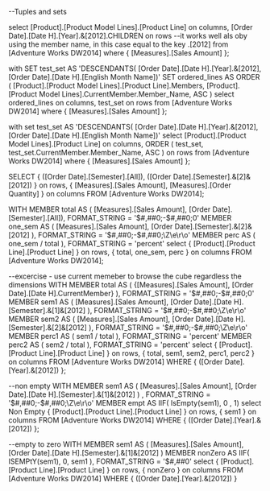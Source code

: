 --Tuples and sets

select
[Product].[Product Model Lines].[Product Line] on columns,
[Order Date].[Date H].[Year].&[2012].CHILDREN on rows --it works well als oby using the member name, in this case equal to the key .[2012]
from [Adventure Works DW2014]
where { [Measures].[Sales Amount]  };



with 
	SET test_set AS 'DESCENDANTS( [Order Date].[Date H].[Year].&[2012], [Order Date].[Date H].[English Month Name])'
	SET ordered_lines AS 
		ORDER (
			[Product].[Product Model Lines].[Product Line].Members,
			[Product].[Product Model Lines].CurrentMember.Member_Name, ASC
		)
select
	ordered_lines on columns,
	test_set on rows
from [Adventure Works DW2014]
where { [Measures].[Sales Amount] };



with set test_set AS 'DESCENDANTS( [Order Date].[Date H].[Year].&[2012], [Order Date].[Date H].[English Month Name])'
select
	[Product].[Product Model Lines].[Product Line] on columns,
	ORDER ( 
		test_set,
		test_set.CurrentMember.Member_Name, ASC
	) on rows
from [Adventure Works DW2014]
where { [Measures].[Sales Amount]  };



SELECT
	{ ([Order Date].[Semester].[All]), ([Order Date].[Semester].&[2]&[2012]) } on rows, 
	{ [Measures].[Sales Amount], [Measures].[Order Quantity] } on columns
FROM [Adventure Works DW2014];



WITH MEMBER total AS ( [Measures].[Sales Amount], [Order Date].[Semester].[All]), FORMAT_STRING = '$#,##0;-$#,##0;0'
	MEMBER one_sem AS ( [Measures].[Sales Amount], [Order Date].[Semester].&[2]&[2012] ), FORMAT_STRING = '$#,##0;-$#,##0;\Z\e\r\o'
	MEMBER perc AS ( one_sem / total ), FORMAT_STRING = 'percent'
select
	{ [Product].[Product Line].[Product Line] } on rows, 
	{ total, one_sem, perc } on columns
FROM [Adventure Works DW2014];


--excercise - use current memeber to browse the cube regardless the dimensions
WITH 
	MEMBER total AS ( {[Measures].[Sales Amount], [Order Date].[Date H].CurrentMember} ), FORMAT_STRING = '$#,##0;-$#,##0;0'
	MEMBER sem1 AS ( [Measures].[Sales Amount], [Order Date].[Date H].[Semester].&[1]&[2012] ), FORMAT_STRING = '$#,##0;-$#,##0;\Z\e\r\o'
	MEMBER sem2 AS ( [Measures].[Sales Amount], [Order Date].[Date H].[Semester].&[2]&[2012] ), FORMAT_STRING = '$#,##0;-$#,##0;\Z\e\r\o'
	MEMBER perc1 AS ( sem1 / total ), FORMAT_STRING = 'percent'
	MEMBER perc2 AS ( sem2 / total ), FORMAT_STRING = 'percent'
select
	{ [Product].[Product Line].[Product Line] } on rows, 
	{ total, sem1, sem2, perc1, perc2 } on columns
FROM [Adventure Works DW2014]
WHERE { ([Order Date].[Year].&[2012]) };


--non empty
WITH 
	MEMBER sem1 AS ( [Measures].[Sales Amount], [Order Date].[Date H].[Semester].&[1]&[2012] ) 
		, FORMAT_STRING = '$#,##0;-$#,##0;\Z\e\r\o'
	MEMBER empt AS IIF( IsEmpty(sem1), 0 , 1) 
select
	Non Empty { [Product].[Product Line].[Product Line] } on rows, 
	{ sem1 } on columns
FROM [Adventure Works DW2014]
WHERE { ([Order Date].[Year].&[2012]) };


--empty to zero
WITH 
	MEMBER sem1 AS ( [Measures].[Sales Amount], [Order Date].[Date H].[Semester].&[1]&[2012] ) 
	MEMBER nonZero AS IIF( ISEMPtY(sem1), 0, sem1 ), FORMAT_STRING = '$#,##0'
select
	{ [Product].[Product Line].[Product Line] } on rows,
	{ nonZero } on columns
FROM [Adventure Works DW2014]
WHERE { ([Order Date].[Year].&[2012]) }


